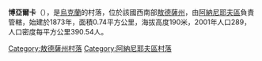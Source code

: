 {{coord|47|39|7|N|30|0|6|E|scale:30000|display=title}}

'''博亞爾卡'''（{{lang-uk|Боярка}}），是[[烏克蘭|烏克蘭]]的村落，位於該國西南部[[敖德薩州|敖德薩州]]，由[[阿納尼耶夫區|阿納尼耶夫區]]負責管轄，始建於1873年，面積0.74平方公里，海拔高度190米，2001年人口289，人口密度每平方公里390.54人。

{{DEFAULTSORT:Боярка}}
[[Category:敖德薩州村落|Category:敖德薩州村落]]
[[Category:阿納尼耶夫區村落|Category:阿納尼耶夫區村落]]


{{Odessa-geo-stub}}